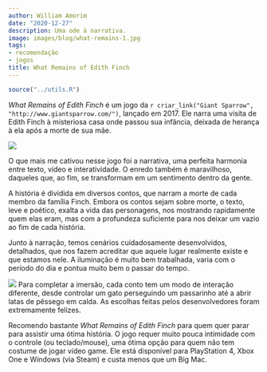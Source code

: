 ```yaml
---
author: William Amorim
date: "2020-12-27"
description: Uma ode à narrativa.
image: images/blog/what-remains-1.jpg
tags:
- recomendação
- jogos
title: What Remains of Edith Finch
---
```


```r
source("../utils.R")
```


*What Remains of Edith Finch* é um jogo da `r criar_link("Giant Sparrow", "http://www.giantsparrow.com/")`, lançado em 2017. Ele narra uma visita de Edith Finch à misteriosa casa onde passou sua infância, deixada de herança à ela após a morte de sua mãe.


![](../../images/blog/what-remains-1.jpg)

O que mais me cativou nesse jogo foi a narrativa, uma perfeita harmonia entre texto, vídeo e interatividade. O enredo também é maravilhoso, daqueles que, ao fim, se transformam em um sentimento dentro da gente.

A história é dividida em diversos contos, que narram a morte de cada membro da família Finch. Embora os contos sejam sobre morte, o texto, leve e poético, exalta a vida das personagens, nos mostrando rapidamente quem elas eram, mas com a profundeza suficiente para nos deixar um vazio ao fim de cada história. 

Junto à narração, temos cenários cuidadosamente desenvolvidos, detalhados, que nos fazem acreditar que aquele lugar realmente existe e que estamos nele. A iluminação é muito bem trabalhada, varia com o período do dia e pontua muito bem o passar do tempo.

![](../../images/blog/what-remains-2.jpg)
Para completar a imersão, cada conto tem um modo de interação diferente, desde controlar um gato perseguindo um passarinho até a abrir latas de pêssego em calda. As escolhas feitas pelos desenvolvedores foram extremamente felizes.

Recomendo bastante *What Remains of Edith Finch* para quem quer parar para assistir uma ótima história. O jogo requer muito pouca intimidade com o controle (ou teclado/mouse), uma ótima opção para quem não tem costume de jogar vídeo game. Ele está disponível para PlayStation 4, Xbox One e Windows (via Steam) e custa menos que um Big Mac.


